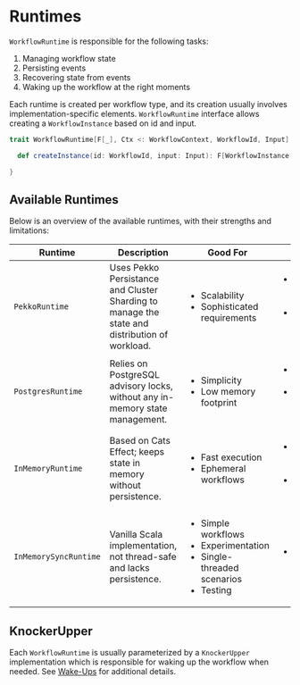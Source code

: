 # Runtimes

`WorkflowRuntime` is responsible for the following tasks:

1. Managing workflow state
2. Persisting events
3. Recovering state from events
4. Waking up the workflow at the right moments

Each runtime is created per workflow type, and its creation usually involves implementation-specific elements.
`WorkflowRuntime` interface allows creating a `WorkflowInstance` based on id and input.

```scala 3
trait WorkflowRuntime[F[_], Ctx <: WorkflowContext, WorkflowId, Input] {

  def createInstance(id: WorkflowId, input: Input): F[WorkflowInstance[F, WCState[Ctx]]]

}
```

## Available Runtimes

Below is an overview of the available runtimes, with their strengths and limitations:

<table>
    <thead>
    <tr>
        <th>Runtime</th>
        <th>Description</th>
        <th>Good For</th>
        <th>Bad For</th>
    </tr>
    </thead>
    <tbody>
    <tr>
        <td><code>PekkoRuntime</code></td>
        <td>Uses Pekko Persistance and Cluster Sharding to manage the state and distribution of workload.</td>
        <td>
            <ul>
                <li>Scalability</li>
                <li>Sophisticated requirements</li>
            </ul>
        </td>
        <td>
            <ul>
                <li>Small-scale setups</li>
                <li>Low complexity use-cases</li>
            </ul>
        </td>
    </tr>
    <tr>
        <td><code>PostgresRuntime</code></td>
        <td>Relies on PostgreSQL advisory locks, without any in-memory state management.</td>
        <td>
            <ul>
                <li>Simplicity</li>
                <li>Low memory footprint</li>
            </ul>
        </td>
        <td>
            <ul>
                <li>High throughput</li>
                <li>Frequent state access</li>
            </ul>
        </td>
    </tr>
    <tr>
        <td><code>InMemoryRuntime</code></td>
        <td>Based on Cats Effect; keeps state in memory without persistence.</td>
        <td>
            <ul>
                <li>Fast execution</li>
                <li>Ephemeral workflows</li>
            </ul>
        </td>
        <td>
            <ul>
                <li>Long-running workflows</li>
                <li>State durability</li>
            </ul>
        </td>
    </tr>
    <tr>
        <td><code>InMemorySyncRuntime</code></td>
        <td>Vanilla Scala implementation, not thread-safe and lacks persistence.</td>
        <td>
            <ul>
                <li>Simple workflows</li>
                <li>Experimentation</li>
                <li>Single-threaded scenarios</li>
                <li>Testing</li>
            </ul>
        </td>
        <td>
            <ul>
                <li>Production use cases</li>
            </ul>
        </td>
    </tr>
    </tbody>
</table>

## KnockerUpper

Each `WorkflowRuntime` is usually parameterized by a `KnockerUpper` implementation which is responsible for waking up the workflow when needed.
See [Wake-Ups](./04-knocker-uppers.md) for additional details.

